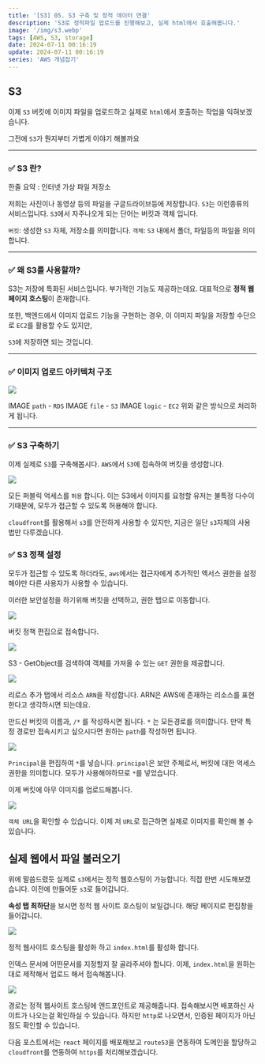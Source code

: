 ```yaml
---
title: '[S3] 05. S3 구축 및 정적 데이터 연결'
description: 'S3로 정적파일 업로드를 진행해보고, 실제 html에서 호출해봅니다.'
image: '/img/s3.webp'
tags: [AWS, S3, storage]
date: 2024-07-11 00:16:19
update: 2024-07-11 00:16:19
series: 'AWS 개념잡기'
---
```


## S3

이제 `S3` 버킷에 이미지 파일을 업로드하고
실제로 `html`에서 호출하는 작업을 익혀보겠습니다.

그전에 `S3`가 뭔지부터 가볍게 이야기 해볼까요

---

### ✅ S3 란?

<Callout type=''>한줄 요약 : 인터넷 가상 파일 저장소</Callout>

저희는 사진이나 동영상 등의 파일을 구글드라이브등에 저장합니다.
`S3`는 이런종류의 서비스입니다.
`S3`에서 자주나오게 되는 단어는 버킷과 객체 입니다.

`버킷`: 생성한 `S3` 자체, 저장소를 의미합니다.
`객체`: `S3` 내에서 폴더, 파일등의 파일을 의미합니다.

---

### ✅ 왜 S3를 사용할까?

S3는 저장에 특화된 서비스입니다. 부가적인 기능도 제공하는데요.
대표적으로 **정적 웹 페이지 호스팅**이 존재합니다.

또한, 백엔드에서 이미지 업로드 기능을 구현하는 경우,
이 이미지 파일을 저장할 수단으로 `EC2`를 활용할 수도 있지만,

`S3`에 저장하면 되는 것입니다.

---

### ✅ 이미지 업로드 아키텍처 구조

![](/img/2024-07-11-18-51-23.webp)

IMAGE `path` - `RDS`
IMAGE `file` - `S3`
IMAGE `logic` - `EC2`
위와 같은 방식으로 처리하게 됩니다.

---

### ✅ S3 구축하기

이제 실제로 `S3`를 구축해봅시다.
`AWS`에서 `S3`에 접속하여 버킷을 생성합니다.

![](/img/2024-07-11-19-01-16.webp)

모든 퍼블릭 억세스를 `허용` 합니다. 이는 S3에서 이미지를 요청할 유저는 불특정 다수이기때문에,
모두가 접근할 수 있도록 허용해야 합니다.

`cloudfront`를 활용해서 `s3`를 안전하게 사용할 수 있지만, 지금은 일단 `s3`자체의 사용법만 다루겠습니다.

### ✅ S3 정책 설정

모두가 접근할 수 있도록 하더라도, `aws`에서는
접근자에게 추가적인 엑서스 권한을 설정해야만 다른 사용자가 사용할 수 있습니다.

이러한 보안설정을 하기위해 버킷을 선택하고, 권한 탭으로 이동합니다.

![](/img/2024-07-11-19-03-48.webp)

버킷 정책 편집으로 접속합니다.

![](/img/2024-07-11-19-04-24.webp)

S3 - GetObject를 검색하여 객체를 가져올 수 있는 `GET` 권한을 제공합니다.

![](/img/2024-07-11-19-05-27.webp)

리로스 추가 탭에서 리소스 `ARN`을 작성합니다.
ARN은 AWS에 존재하는 리소스를 표현한다고 생각하시면 되는데요.

만드신 버킷의 이름과, `/*` 를 작성하시면 됩니다. `*` 는 모든경로를 의미합니다.
만약 특정 경로만 접속시키고 싶으시다면 원하는 `path`를 작성하면 됩니다.

![](/img/2024-07-11-19-06-46.webp)

`Principal`을 편집하여 `*`를 넣습니다.
`principal`은 보안 주체로서, 버킷에 대한 억세스 권한을 의미합니다. 모두가 사용해야하므로 `*`를 넣었습니다.

이제 버킷에 아무 이미지를 업로드해봅니다.

![](/img/2024-07-11-19-13-08.webp)

`객체 URL`을 확인할 수 있습니다. 이제 저 `URL`로 접근하면 실제로 이미지를 확인해 볼 수 있습니다.

## 실제 웹에서 파일 불러오기

위에 말씀드렸듯 실제로 `s3`에서는 정적 웹호스팅이 가능합니다. 직접 한번 시도해보겠습니다. 
이전에 만들어둔 `s3`로 들어갑니다.

**속성 탭 최하단**을 보시면 정적 웹 사이트 호스팅이 보일겁니다.
해당 페이지로 편집창을 들어갑니다.

![](/img/2024-07-11-19-15-00.webp)

정적 웹사이트 호스팅을 활성화 하고 `index.html`를 활성화 합니다.

인덱스 문서에 어떤문서를 지정할지 잘 골라주셔야 합니다.
이제, `index.html`을 원하는대로 제작해서 업로드 해서 접속해봅니다.

![](/img/2024-07-11-19-17-33.webp)

경로는 정적 웹사이트 호스팅에 엔드포인트로 제공해줍니다.
접속해보시면 배포하신 사이트가 나오는걸 확인하실 수 있습니다.
하지만 `http`로 나오면서, 인증된 페이지가 아닌 점도 확인할 수 있습니다.

다음 포스트에서는 `react` 페이지를 배포해보고
`route53`을 연동하여 도메인을 할당하고
`cloudfront`를 연동하여 `https`를 처리해보겠습니다.

